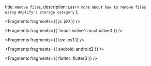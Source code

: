   title: `Remove files`,
  description: `Learn more about how to remove files using Amplify's storage category`
};


<Fragments fragments={{ js: js0 }} />


<Fragments fragments={{ 'react-native': reactnative0 }} />


<Fragments fragments={{ ios: ios1 }} />


<Fragments fragments={{ android: android2 }} />


<Fragments fragments={{ flutter: flutter3 }} />
